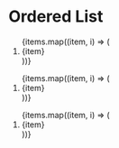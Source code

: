 
<Meta title="Primitives/Ol" component={Ol} />

# Ordered List

<Canvas>
  <Story name="Default">
    <Ol>
      {items.map((item, i) => (
        <Li key={i}>{item}</Li>
      ))}
    </Ol>
  </Story>
  <Story name="Reset">
    <Ol reset>
      {items.map((item, i) => (
        <Li key={i}>{item}</Li>
      ))}
    </Ol>
  </Story>
  <Story name="Inline">
    <Ol reset inline>
      {items.map((item, i) => (
        <Li key={i}>{item}</Li>
      ))}
    </Ol>
  </Story>
</Canvas>
